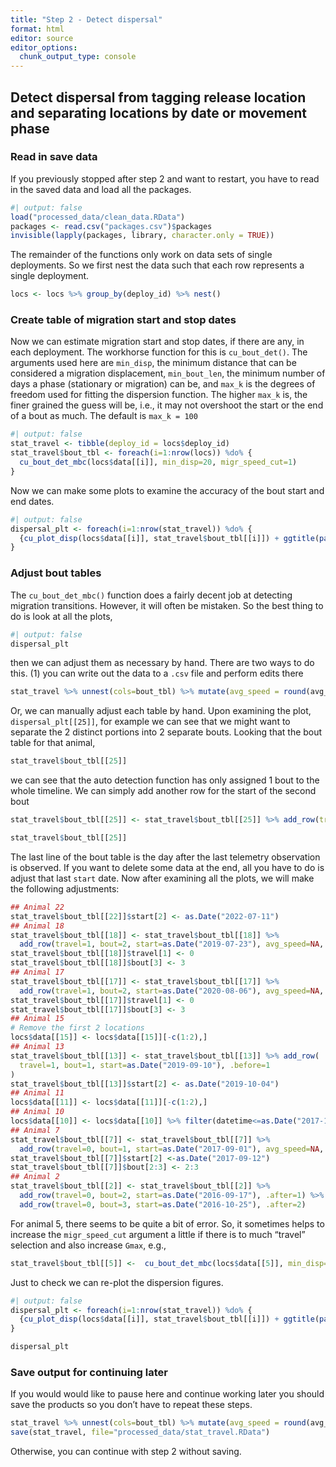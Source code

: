 ```yaml
---
title: "Step 2 - Detect dispersal"
format: html
editor: source
editor_options: 
  chunk_output_type: console
---
```


## Detect dispersal from tagging release location and separating locations by date or movement phase

### Read in save data
If you previously stopped after step 2 and want to restart, you have to read in the saved data and load all the packages.

```r
#| output: false
load("processed_data/clean_data.RData")
packages <- read.csv("packages.csv")$packages
invisible(lapply(packages, library, character.only = TRUE))
```

The remainder of the functions only work on data sets of single deployments. So we first nest the data such that each row represents a single deployment.

```r
locs <- locs %>% group_by(deploy_id) %>% nest()
```


### Create table of migration start and stop dates

Now we can estimate migration start and stop dates, if there are any, in each deployment. The workhorse function for this is `cu_bout_det()`. The arguments used here are `min_disp`, the minimum distance that can be considered a migration displacement, `min_bout_len`, the minimum number of days a phase (stationary or migration) can be, and `max_k` is the degrees of freedom used for fitting the dispersion function. The higher `max_k` is, the finer grained the guess will be, i.e., it may not overshoot the start or the end of a bout as much. The default is `max_k = 100`

```r
#| output: false
stat_travel <- tibble(deploy_id = locs$deploy_id)
stat_travel$bout_tbl <- foreach(i=1:nrow(locs)) %do% {
  cu_bout_det_mbc(locs$data[[i]], min_disp=20, migr_speed_cut=1)
}
```

Now we can make some plots to examine the accuracy of the bout start and end dates.

```r
#| output: false
dispersal_plt <- foreach(i=1:nrow(stat_travel)) %do% {
  {cu_plot_disp(locs$data[[i]], stat_travel$bout_tbl[[i]]) + ggtitle(paste0("ID:",locs$deploy_id[[i]], " / row: ", i))} %>% ggplotly()
}
```


### Adjust bout tables

The `cu_bout_det_mbc()` function does a fairly decent job at detecting migration transitions. However, it will often be mistaken. So the best thing to do is look at all the plots,
```r
#| output: false
dispersal_plt
```
then we can adjust them as necessary by hand. There are two ways to do this. (1) you can write out the data to a `.csv` file and perform edits there
```r
stat_travel %>% unnest(cols=bout_tbl) %>% mutate(avg_speed = round(avg_speed,2)) %>% write_csv("processed_data/stat_travel.csv")
```

Or, we can manually adjust each table by hand. Upon examining the plot, `dispersal_plt[[25]]`, for example we can see that we might want to separate the 2 distinct portions into 2 separate bouts. Looking that the bout table for that animal,
```r
stat_travel$bout_tbl[[25]]
```
we can see that the auto detection function has only assigned 1 bout to the whole timeline. We can simply add another row for the start of the second bout
```r
stat_travel$bout_tbl[[25]] <- stat_travel$bout_tbl[[25]] %>% add_row(travel=0, bout=2, start=as.Date("2022-06-04"), avg_speed=NA, .after=1)

stat_travel$bout_tbl[[25]]
```
The last line of the bout table is the day after the last telemetry observation is observed. If you want to delete some data at the end, all you have to do is adjust that last `start` date. Now after examining all the plots, we will make the following adjustments:
```r
## Animal 22
stat_travel$bout_tbl[[22]]$start[2] <- as.Date("2022-07-11")
## Animal 18
stat_travel$bout_tbl[[18]] <- stat_travel$bout_tbl[[18]] %>% 
  add_row(travel=1, bout=2, start=as.Date("2019-07-23"), avg_speed=NA, .after=1)
stat_travel$bout_tbl[[18]]$travel[1] <- 0
stat_travel$bout_tbl[[18]]$bout[3] <- 3
## Animal 17
stat_travel$bout_tbl[[17]] <- stat_travel$bout_tbl[[17]] %>% 
  add_row(travel=1, bout=2, start=as.Date("2020-08-06"), avg_speed=NA, .after=1)
stat_travel$bout_tbl[[17]]$travel[1] <- 0
stat_travel$bout_tbl[[17]]$bout[3] <- 3
## Animal 15
# Remove the first 2 locations
locs$data[[15]] <- locs$data[[15]][-c(1:2),]
## Animal 13
stat_travel$bout_tbl[[13]] <- stat_travel$bout_tbl[[13]] %>% add_row(
  travel=1, bout=1, start=as.Date("2019-09-10"), .before=1
)
stat_travel$bout_tbl[[13]]$start[2] <- as.Date("2019-10-04")
## Animal 11
locs$data[[11]] <- locs$data[[11]][-c(1:2),]
## Animal 10
locs$data[[10]] <- locs$data[[10]] %>% filter(datetime<=as.Date("2017-10-11"))
## Animal 7
stat_travel$bout_tbl[[7]] <- stat_travel$bout_tbl[[7]] %>% 
  add_row(travel=0, bout=1, start=as.Date("2017-09-01"), avg_speed=NA, .before=1)
stat_travel$bout_tbl[[7]]$start[2] <-as.Date("2017-09-12")
stat_travel$bout_tbl[[7]]$bout[2:3] <- 2:3
## Animal 2
stat_travel$bout_tbl[[2]] <- stat_travel$bout_tbl[[2]] %>% 
  add_row(travel=0, bout=2, start=as.Date("2016-09-17"), .after=1) %>% 
  add_row(travel=0, bout=3, start=as.Date("2016-10-25"), .after=2)
```

For animal 5, there seems to be quite a bit of error. So, it sometimes helps to increase the `migr_speed_cut` argument a little if there is to much "travel" selection and also increase `Gmax`, e.g., 
```r
stat_travel$bout_tbl[[5]] <-  cu_bout_det_mbc(locs$data[[5]], min_disp=20, migr_speed_cut=1.25, Gmax=5)
```


Just to check we can re-plot the dispersion figures.

```r
#| output: false
dispersal_plt <- foreach(i=1:nrow(stat_travel)) %do% {
  {cu_plot_disp(locs$data[[i]], stat_travel$bout_tbl[[i]]) + ggtitle(paste0("ID:",locs$deploy_id[[i]], " / row: ", i))} %>% ggplotly()
}

dispersal_plt 
```


### Save output for continuing later
If you would would like to pause here and continue working later you should save the products so you don't have to repeat these steps.
```r
stat_travel %>% unnest(cols=bout_tbl) %>% mutate(avg_speed = round(avg_speed,2)) %>% write_csv("processed_data/stat_travel.csv")
save(stat_travel, file="processed_data/stat_travel.RData")
```
Otherwise, you can continue with step 2 without saving.